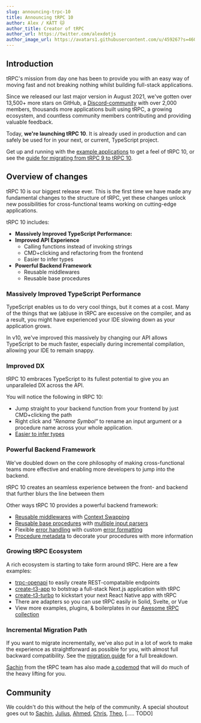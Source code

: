 ```yaml
---
slug: announcing-trpc-10
title: Announcing tRPC 10
author: Alex / KATT 🐱
author_title: Creator of tRPC
author_url: https://twitter.com/alexdotjs
author_image_url: https://avatars1.githubusercontent.com/u/459267?s=460&v=4
---
```


## Introduction

tRPC's mission from day one has been to provide you with an easy way of moving fast and not breaking nothing whilst building full-stack applications.

Since we released our last major version in August 2021, we've gotten over 13,500+ more stars on GitHub, a [Discord-community](https://trpc.io/discord) with over 2,000 members, thousands more applications built using tRPC, a growing ecosystem, and countless community members contributing and providing valuable feedback.

Today, **we're launching tRPC 10**. It is already used in production and can safely be used for in your next, or current, TypeScript project.

Get up and running with the [example applications](https://trpc.io/docs/v10/awesome-trpc#-starting-points-example-projects-etc) to get a feel of tRPC 10, or see the [guide for migrating from tRPC 9 to tRPC 10](https://trpc.io/docs/v10/migrate-from-v9-to-v10).

## Overview of changes

tRPC 10 is our biggest release ever. This is the first time we have made any fundamental changes to the structure of tRPC, yet these changes unlock new possibilities for cross-functional teams working on cutting-edge applications.

tRPC 10 includes:

- **Massively Improved TypeScript Performance:**
- **Improved API Experience**
  - Calling functions instead of invoking strings
  - CMD+clicking and refactoring from the frontend
  - Easier to infer types
- **Powerful Backend Framework**
  - Reusable middlewares
  - Reusable base procedures

### Massively Improved TypeScript Performance

TypeScript enables us to do very cool things, but it comes at a cost. Many of the things that we (ab)use in tRPC are excessive on the compiler, and as a result, you might have experienced your IDE slowing down as your application grows.

In v10, we've improved this massively by changing our API allows TypeScript to be much faster, especially during incremental compilation, allowing your IDE to remain snappy.

### Improved DX

tRPC 10 embraces TypeScript to its fullest potential to give you an unparalleled DX across the API.

You will notice the following in tRPC 10:

- Jump straight to your backend function from your frontend by just CMD+clicking the path
- Right click and _"Rename Symbol"_ to rename an input argument or a procedure name across your whole application.
- [Easier to infer types](https://trpc.io/docs/v10/infer-types)

### Powerful Backend Framework

We've doubled down on the core philosophy of making cross-functional teams more effective and enabling more developers to jump into the backend.

tRPC 10 creates an seamless experience between the front- and backend that further blurs the line between them

Other ways tRPC 10 provides a powerful backend framework:

- [Reusable middlewares](https://trpc.io/docs/v10/middlewares) with [Context Swapping](https://trpc.io/docs/v10/middlewares#context-swapping)
- [Reusable base procedures](https://trpc.io/docs/v10/procedures#reusable-base-publicprocedures) with [multiple input parsers](https://trpc.io/docs/v10/procedures#multiple-input-parsers)
- Flexible [error handling](https://trpc.io/docs/v10/error-handling) with custom [error formatting](https://trpc.io/docs/v10/error-formatting)
- [Procedure metadata](https://trpc.io/docs/v10/metadata) to decorate your procedures with more information

### Growing tRPC Ecosystem

A rich ecosystem is starting to take form around tRPC. Here are a few examples:

- [trpc-openapi](https://github.com/jlalmes/trpc-openapi) to easily create REST-compataible endpoints
- [create-t3-app](https://github.com/t3-oss/create-t3-app) to botstrap a full-stack Next.js application with tRPC
- [create-t3-turbo](https://github.com/t3-oss/create-t3-turbo) to kickstart your next React Native app with tRPC
- There are adapters so you can use tRPC easily in Solid, Svelte, or Vue
- View more examples, plugins, & boilerplates in our [Awesome tRPC collection](https://trpc.io/docs/awesome-trpc)

### Incremental Migration Path

If you want to migrate incrementally, we've also put in a lot of work to make the experience as straightforward as possible for you, with almost full backward compatibility. See the [migration guide](https://trpc.io/docs/v10/migrate-from-v9-to-v10) for a full breakdown.

[Sachin](https://twitter.com/s4chinraja) from the tRPC team has also made [a codemod](https://github.com/sachinraja/trpc-v10-migrate-codemod) that will do much of the heavy lifting for you.

## Community

We couldn't do this without the help of the community. A special shoutout goes out to [Sachin](https://twitter.com/s4chinraja), [Julius](https://twitter.com/jullerino), [Ahmed](https://twitter.com/ixahmedxii), [Chris](https://twitter.com/trashh_dev), [Theo](https://twitter.com/t3dotgg), [..... TODO]
